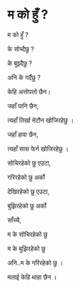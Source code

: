 # म को हुँ ?

म को हुँ ?

के सोच्दैछु ?

के बुझ्दैछु ?

अनि के गर्दैछु ?

केहि अत्तोपत्तो छैन।

जहाँ पानि छैन,

त्यहाँ तिर्खा मेटौन खोजिरहेछु ।

जहाँ हावा छैन,

त्यहाँ सास फेर्न खोजिरहेछु ।

सोचिरहेको छु एउटा,

गरिरहेको छु अर्को

देखिरहेको छु एउटा,

बुझिरहेको छु अर्को

साँच्चै,

म के सोचिरहेको छु

म के बुझिरहेको छु

अनि..म के गरिरहेको छु ।

मलाई केहि थाहा छैन ।
